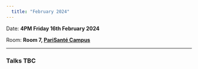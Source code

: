 ```yaml
---
  title: "February 2024"
---
```


Date: **4PM Friday 16th February 2024**

Room: **Room 7, [PariSanté Campus](https://maps.app.goo.gl/cpFoxoZgbT6HCV6x9)**

------------------------------------------------------------------------

### Talks TBC
